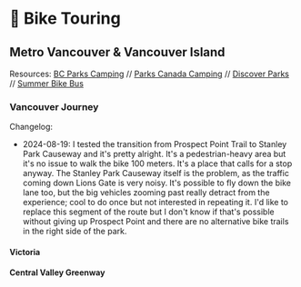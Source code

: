 # 🎒 Bike Touring

## Metro Vancouver & Vancouver Island

Resources: [BC Parks Camping][bc-parks] // [Parks Canada Camping][pc-parks] //
[Discover Parks][discover] // [Summer Bike Bus][bike-bus]

[discover]: https://www.discoverparks.ca/
[bc-parks]: https://camping.bcparks.ca
[pc-parks]: https://reservation.pc.gc.ca
[bike-bus]: https://www.translink.ca/rider-guide/bike-and-ride-on-transit/bikes-on-transit#summer-bike-bus-program

### Vancouver Journey

Changelog:

- 2024-08-19: I tested the transition from Prospect Point Trail to Stanley Park
  Causeway and it's pretty alright. It's a pedestrian-heavy area but it's no
  issue to walk the bike 100 meters. It's a place that calls for a stop anyway.
  The Stanley Park Causeway itself is the problem, as the traffic coming down
  Lions Gate is very noisy. It's possible to fly down the bike lane too, but the
  big vehicles zooming past really detract from the experience; cool to do once
  but not interested in repeating it. I'd like to replace this segment of the
  route but I don't know if that's possible without giving up Prospect Point and
  there are no alternative bike trails in the right side of the park.

#### Victoria

#### Central Valley Greenway

